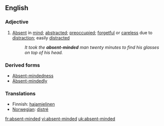 ==English==
===Adjective===
{{en-adj}}
#[[Absent]] in [[mind]]; [[abstracted]]; [[preoccupied]]; [[forgetful]] or [[careless]] due to [[distract]]ion; easily [[distract]]ed
#:''It took the '''absent-minded''' man twenty minutes to find his glasses on top of his head.''

===Derived forms===
*[[Absent-mindedness]] 
*[[Absent-mindedly]]

===Translations===
*Finnish: [[hajamielinen]]
*[[Norwegian]]: [[distré]]

[[fr:absent-minded]]
[[vi:absent-minded]]
[[uk:absent-minded]]